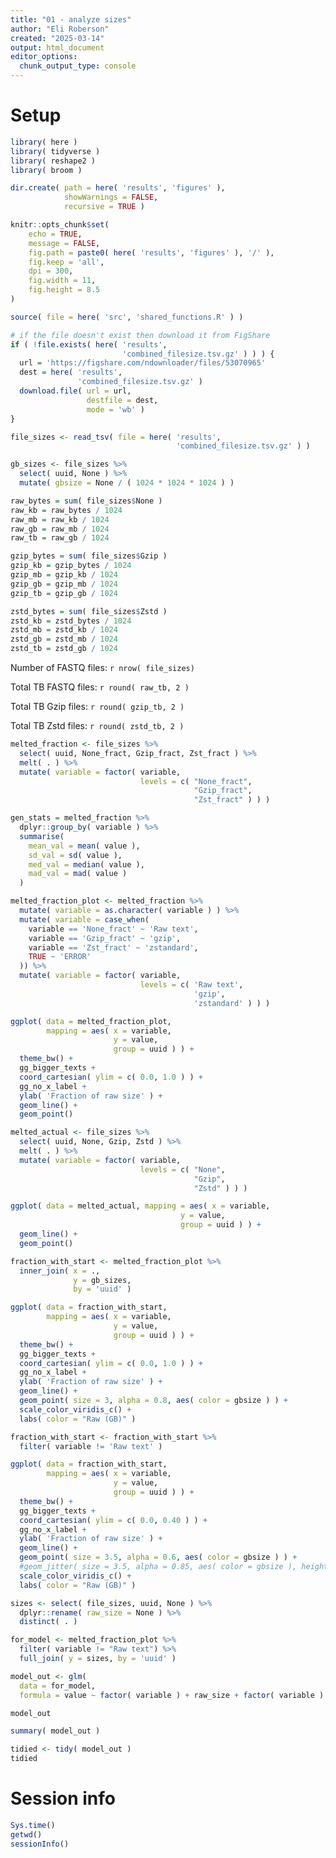 ```yaml
---
title: "01 - analyze sizes"
author: "Eli Roberson"
created: "2025-03-14"
output: html_document
editor_options: 
  chunk_output_type: console
---
```


# Setup
```r
library( here )
library( tidyverse )
library( reshape2 )
library( broom )
```

```r
dir.create( path = here( 'results', 'figures' ), 
            showWarnings = FALSE, 
            recursive = TRUE )
```

```r
knitr::opts_chunk$set(
	echo = TRUE,
	message = FALSE,
	fig.path = paste0( here( 'results', 'figures' ), '/' ),
	fig.keep = 'all',
	dpi = 300,
	fig.width = 11,
	fig.height = 8.5
)
```

```r
source( file = here( 'src', 'shared_functions.R' ) )
```

```r
# if the file doesn't exist then download it from FigShare
if ( !file.exists( here( 'results',
                         'combined_filesize.tsv.gz' ) ) ) {
  url = 'https://figshare.com/ndownloader/files/53070965'
  dest = here( 'results',
               'combined_filesize.tsv.gz' )
  download.file( url = url, 
                 destfile = dest, 
                 mode = 'wb' )
}

file_sizes <- read_tsv( file = here( 'results',
                                     'combined_filesize.tsv.gz' ) )
```

```r
gb_sizes <- file_sizes %>%
  select( uuid, None ) %>%
  mutate( gbsize = None / ( 1024 * 1024 * 1024 ) )
```

```r
raw_bytes = sum( file_sizes$None )
raw_kb = raw_bytes / 1024
raw_mb = raw_kb / 1024
raw_gb = raw_mb / 1024
raw_tb = raw_gb / 1024

gzip_bytes = sum( file_sizes$Gzip )
gzip_kb = gzip_bytes / 1024
gzip_mb = gzip_kb / 1024
gzip_gb = gzip_mb / 1024
gzip_tb = gzip_gb / 1024

zstd_bytes = sum( file_sizes$Zstd )
zstd_kb = zstd_bytes / 1024
zstd_mb = zstd_kb / 1024
zstd_gb = zstd_mb / 1024
zstd_tb = zstd_gb / 1024
```

Number of FASTQ files: `r nrow( file_sizes)`

Total TB FASTQ files: `r round( raw_tb, 2 )`

Total TB Gzip files: `r round( gzip_tb, 2 )`

Total TB Zstd files: `r round( zstd_tb, 2 )`

```r
melted_fraction <- file_sizes %>%
  select( uuid, None_fract, Gzip_fract, Zst_fract ) %>%
  melt( . ) %>%
  mutate( variable = factor( variable,
                             levels = c( "None_fract",
                                         "Gzip_fract",
                                         "Zst_fract" ) ) )

gen_stats = melted_fraction %>%
  dplyr::group_by( variable ) %>%
  summarise(
    mean_val = mean( value ),
    sd_val = sd( value ),
    med_val = median( value ),
    mad_val = mad( value )
  )
```

```r
melted_fraction_plot <- melted_fraction %>%
  mutate( variable = as.character( variable ) ) %>%
  mutate( variable = case_when(
    variable == 'None_fract' ~ 'Raw text',
    variable == 'Gzip_fract' ~ 'gzip',
    variable == 'Zst_fract' ~ 'zstandard',
    TRUE ~ 'ERROR'
  )) %>%
  mutate( variable = factor( variable,
                             levels = c( 'Raw text',
                                         'gzip',
                                         'zstandard' ) ) )

ggplot( data = melted_fraction_plot, 
        mapping = aes( x = variable,
                       y = value,
                       group = uuid ) ) +
  theme_bw() +
  gg_bigger_texts +
  coord_cartesian( ylim = c( 0.0, 1.0 ) ) +
  gg_no_x_label +
  ylab( 'Fraction of raw size' ) +
  geom_line() +
  geom_point()
```

```r
melted_actual <- file_sizes %>%
  select( uuid, None, Gzip, Zstd ) %>%
  melt( . ) %>%
  mutate( variable = factor( variable,
                             levels = c( "None",
                                         "Gzip",
                                         "Zstd" ) ) )

ggplot( data = melted_actual, mapping = aes( x = variable,
                                      y = value,
                                      group = uuid ) ) +
  geom_line() +
  geom_point()
```

```r
fraction_with_start <- melted_fraction_plot %>%
  inner_join( x = .,
              y = gb_sizes,
              by = 'uuid' )

ggplot( data = fraction_with_start, 
        mapping = aes( x = variable,
                       y = value,
                       group = uuid ) ) +
  theme_bw() +
  gg_bigger_texts +
  coord_cartesian( ylim = c( 0.0, 1.0 ) ) +
  gg_no_x_label +
  ylab( 'Fraction of raw size' ) +
  geom_line() +
  geom_point( size = 3, alpha = 0.8, aes( color = gbsize ) ) +
  scale_color_viridis_c() +
  labs( color = "Raw (GB)" )
```

```r
fraction_with_start <- fraction_with_start %>%
  filter( variable != 'Raw text' )

ggplot( data = fraction_with_start, 
        mapping = aes( x = variable,
                       y = value,
                       group = uuid ) ) +
  theme_bw() +
  gg_bigger_texts +
  coord_cartesian( ylim = c( 0.0, 0.40 ) ) +
  gg_no_x_label +
  ylab( 'Fraction of raw size' ) +
  geom_line() +
  geom_point( size = 3.5, alpha = 0.6, aes( color = gbsize ) ) +
  #geom_jitter( size = 3.5, alpha = 0.85, aes( color = gbsize ), height = 0, width = 0.015 ) +
  scale_color_viridis_c() +
  labs( color = "Raw (GB)" )
```

```r
sizes <- select( file_sizes, uuid, None ) %>%
  dplyr::rename( raw_size = None ) %>%
  distinct( . )

for_model <- melted_fraction_plot %>%
  filter( variable != "Raw text") %>%
  full_join( y = sizes, by = 'uuid' )

model_out <- glm(
  data = for_model, 
  formula = value ~ factor( variable ) + raw_size + factor( variable ) * raw_size )

model_out

summary( model_out )

tidied <- tidy( model_out )
tidied
```

# Session info
```r
Sys.time()
getwd()
sessionInfo()
```
